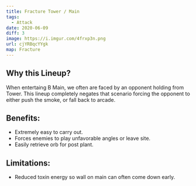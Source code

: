 ```yaml
---
title: Fracture Tower / Main
tags:
  - Attack
date: 2020-06-09
diff: 3
image: https://i.imgur.com/4frxp3n.png
url: cjYRBqcYYgk
map: Fracture
---
```


## Why this Lineup?

When entertaing B Main, we often are faced by an opponent holding
from Tower. This lineup completely negates that scenario forcing
the opponent to either push the smoke, or fall back to arcade.

## Benefits:

- Extremely easy to carry out.
- Forces enemies to play unfavorable angles or leave site.
- Easily retrieve orb for post plant.

## Limitations:

- Reduced toxin energy so wall on main can often come down early.
